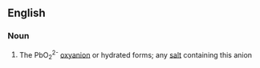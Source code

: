 ==English==

===Noun===
{{wikipedia}}
{{en-noun}}

#{{inorganic chemistry}} The PbO<sub>2</sub><sup>2-</sup> [[oxyanion]] or hydrated forms; any [[salt]] containing this anion